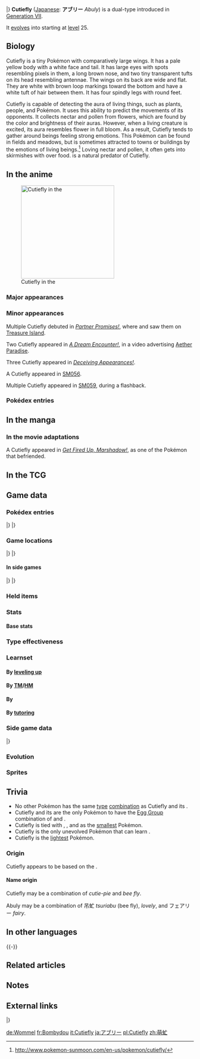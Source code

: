 {{PokémonPrevNext/Head|type=Bug|type2=Fairy}}
{{PokémonPrevNext/Pokémon|type=Bug|prevnum=741|prev=Oricorio|nextnum=743|next=Ribombee}}
|}
{{Pokémon Infobox
|name=Cutiefly
|jname=アブリー
|jtranslit=Aburī
|tmname=Abuly
|ndex=742
|type1=Bug
|type2=Fairy
|category=Bee Fly
|height-ftin=0'04"
|height-m=0.1
|weight-lbs=0.4
|weight-kg=0.2
|adex=083
|abilityn=d
|ability1=Honey Gather
|ability2=Shield Dust
|abilityd=Sweet Veil
|egggroupn=2
|egggroup1=Bug
|egggroup2=Fairy
|eggcycles=20
|evtotal=1
|evsp=1
|expyield=61
|lv100exp=1,000,000
|gendercode=127
|color=Yellow
|catchrate=190
|body=14
|pokefordex=cutiefly
|generation=7
|friendship=70
}}
'''Cutiefly''' ([[List of Japanese Pokémon names|Japanese]]: '''アブリー''' ''Abuly'') is a dual-type {{2t|Bug|Fairy}} {{OBP|Pokémon|species}} introduced in [[Generation VII]].

It [[Evolution|evolves]] into {{p|Ribombee}} starting at [[level]] 25.

==Biology==
Cutiefly is a tiny Pokémon with comparatively large wings. It has a pale yellow body with a white face and tail. It has large eyes with spots resembling pixels in them, a long brown nose, and two tiny transparent tufts on its head resembling antennae. The wings on its back are wide and flat. They are white with brown loop markings toward the bottom and have a white tuft of hair between them. It has four spindly legs with round feet.

Cutiefly is capable of detecting the aura of living things, such as plants, people, and Pokémon. It uses this ability to predict the movements of its opponents. It collects nectar and pollen from flowers, which are found by the color and brightness of their auras. However, when a living creature is excited, its aura resembles flower in full bloom. As a result, Cutiefly tends to gather around beings feeling strong emotions. This Pokémon can be found in fields and meadows, but is sometimes attracted to towns or buildings by the emotions of living beings.<ref>http://www.pokemon-sunmoon.com/en-us/pokemon/cutiefly/</ref> Loving nectar and pollen, it often gets into skirmishes with {{p|Butterfree}} over food. {{p|Spinarak}} is a natural predator of Cutiefly.

==In the anime==
[[File:Cutiefly anime.png|thumb|left|250px|Cutiefly in the {{pkmn|anime}}]]
===Major appearances===

===Minor appearances===
Multiple Cutiefly debuted in ''[[SM020|Partner Promises!]]'', where {{Ash}} and {{AP|Pikachu}} saw them on [[Treasure Island]].

Two Cutiefly appeared in ''[[SM044|A Dream Encounter!]]'', in a video advertising [[Aether Paradise]].

Three Cutiefly appeared in ''[[SM046|Deceiving Appearances!]]''.

A Cutiefly appeared in [[SM056]].

Multiple Cutiefly appeared in [[SM059]], during a flashback.

===Pokédex entries===
{{Animedexheader|Alola}}
{{Animedexbody|SM020|Cutiefly|Rotom Pokédex|{{tt|Cutiefly, the Bee Fly Pokémon. A {{t|Bug}} and {{t|Fairy}} type. It feeds on the nectar and pollen of flowers. Because it's able to sense auras, it can identify which flowers are about to bloom.|Translated from the Japanese Poké Problem extra scene}}}}
{{Animedexfooter/Pokémon|''Sun & Moon''|Alola}}

==In the manga==
===In the movie adaptations===
A Cutiefly appeared in ''[[Get Fired Up, Marshadow!]]'', as one of the Pokémon that {{OBP|Ken|GFUM}} befriended.

==In the TCG==
{{main|Cutiefly (TCG)}}

==Game data==
===Pokédex entries===
{{Dex/Header|type=Bug|type2=Fairy}}
{{Dex/NA|gen=VII}}
{{Dex/Gen|gen=VII}}
{{Dex/Entry1|v=Sun|entry=It feeds on the nectar and pollen of flowers. Because it's able to sense auras, it can identify which flowers are about to bloom.}}
{{Dex/Entry1|v=Moon|entry=Myriads of Cutiefly flutter above the heads of people who have auras resembling those of flowers.}}
{{Dex/Entry1|v=Ultra Sun|entry=Nectar and pollen are its favorite fare. In fields of flowers, it gets into skirmishes with Butterfree over food.}}
{{Dex/Entry1|v=Ultra Moon|entry=Cutiefly can pick up the auras of living things. It skillfully reads those auras to predict its foes' movements and make fools of them.}}
|}
|}
{{Dex/Footer}}

===Game locations===
{{Availability/Header|type=Bug|type2=Fairy}}
{{Availability/NA|gen=VII}}
{{Availability/Gen|gen=VII}}
{{Availability/Entry2|v=Sun|v2=Moon|area=[[Route]]s {{rtn|2|Alola}} and {{rtn|3|Alola}}, [[Melemele Meadow]]}}
{{Availability/Entry2|v=Ultra Sun|v2=Ultra Moon|area=[[Route]]s {{rtn|2|Alola}} and {{rtn|3|Alola}}, [[Melemele Meadow]], [[Poké Pelago]]}}
|}
|}
{{Availability/Footer}}

====In side games====
{{Availability/Header|type=Bug|type2=Fairy}}
{{Availability/Cross}}
{{Availability/Entry1|1|v=Shuffle|color={{beauty color}}|area=Event: [[Special Stages#24th release|''Pokémon Safari'']] <small>(24th release)</small>}}
|}
|}
{{Availability/Footer}}

===Held items===
{{HeldItems
|type=Bug|type2=Fairy
|sm1=Honey|sm1type=None|sm1rar=5
|usum1=Honey|usum1type=None|usum1rar=5
}}

===Stats===
====Base stats====
{{Stats
|type=Bug
|type2=Fairy
|HP=40
|Attack=45
|Defense=40
|SpAtk=55
|SpDef=40
|Speed=84}}

===Type effectiveness===
{{TypeEffectiveness
|type1=Bug
|type2=Fairy
|Normal=100
|Fighting=25
|Flying=200
|Poison=200
|Ground=50
|Rock=200
|Bug=50
|Ghost=100
|Steel=200
|Fire=200
|Water=100
|Grass=50
|Electric=100
|Psychic=100
|Ice=100
|Dragon=0
|Dark=50
|Fairy=100
|notes=yes
|fairy=yes
|newdragon=1}}

===Learnset===
====By [[Level|leveling up]]====
{{learnlist/levelh/7|Cutiefly|Bug|Fairy|7}}
{{learnlist/level7|1|Absorb|Grass|Special|20|100|25}}
{{learnlist/level7|4|Fairy Wind|Fairy|Special|40|100|30||'''}}
{{learnlist/level7|7|Stun Spore|Grass|Status|—|75|30}}
{{learnlist/level7|10|Struggle Bug|Bug|Special|50|100|20||'''}}
{{learnlist/level7|13|Silver Wind|Bug|Special|60|100|5||'''}}
{{learnlist/level7|16|Draining Kiss|Fairy|Special|50|100|10||'''}}
{{learnlist/level7|21|Sweet Scent|Normal|Status|—|100|20}}
{{learnlist/level7|26|Bug Buzz|Bug|Special|90|100|10||'''}}
{{learnlist/level7|31|Dazzling Gleam|Fairy|Special|80|100|10||'''}}
{{learnlist/level7|36|Aromatherapy|Grass|Status|—|—|5}}
{{learnlist/level7|41|Quiver Dance|Bug|Status|—|—|20}}
{{learnlist/levelf/7|Cutiefly|Bug|Fairy|7}}

====By [[TM]]/[[HM]]====
{{learnlist/tmh/7|Cutiefly|Bug|Fairy|7}}
{{learnlist/tm7|TM04|Calm Mind|Psychic|Status|—|—|20}}
{{learnlist/tm7|TM06|Toxic|Poison|Status|—|90|10}}
{{learnlist/tm7|TM10|Hidden Power|Normal|Special|60|100|15}}
{{learnlist/tm7|TM11|Sunny Day|Fire|Status|—|—|5}}
{{learnlist/tm7|TM16|Light Screen|Psychic|Status|—|—|30}}
{{learnlist/tm7|TM17|Protect|Normal|Status|—|—|10}}
{{learnlist/tm7|TM19|Roost|Flying|Status|—|—|10}}
{{learnlist/tm7|TM20|Safeguard|Normal|Status|—|—|25}}
{{learnlist/tm7|TM21|Frustration|Normal|Physical|—|100|20}}
{{learnlist/tm7|TM27|Return|Normal|Physical|—|100|20}}
{{learnlist/tm7|TM28|Leech Life|Bug|Physical|80|100|10||'''}}
{{learnlist/tm7|TM29|Psychic|Psychic|Special|90|100|10}}
{{learnlist/tm7|TM32|Double Team|Normal|Status|—|—|15}}
{{learnlist/tm7|TM33|Reflect|Psychic|Status|—|—|20}}
{{learnlist/tm7|TM40|Aerial Ace|Flying|Physical|60|—|20}}
{{learnlist/tm7|TM42|Facade|Normal|Physical|70|100|20}}
{{learnlist/tm7|TM44|Rest|Psychic|Status|—|—|10}}
{{learnlist/tm7|TM45|Attract|Normal|Status|—|100|15}}
{{learnlist/tm7|TM46|Thief|Dark|Physical|60|100|25}}
{{learnlist/tm7|TM48|Round|Normal|Special|60|100|15}}
{{learnlist/tm7|TM53|Energy Ball|Grass|Special|90|100|10}}
{{learnlist/tm7|TM62|Acrobatics|Flying|Physical|55|100|15}}
{{learnlist/tm7|TM77|Psych Up|Normal|Status|—|—|10}}
{{learnlist/tm7|TM83|Infestation|Bug|Special|20|100|20||'''}}
{{learnlist/tm7|TM85|Dream Eater|Psychic|Special|100|100|15}}
{{learnlist/tm7|TM87|Swagger|Normal|Status|—|85|15}}
{{learnlist/tm7|TM88|Sleep Talk|Normal|Status|—|—|10}}
{{learnlist/tm7|TM89|U-turn|Bug|Physical|70|100|20||'''}}
{{learnlist/tm7|TM90|Substitute|Normal|Status|—|—|10}}
{{learnlist/tm7|TM99|Dazzling Gleam|Fairy|Special|80|100|10||'''}}
{{learnlist/tm7|TM100|Confide|Normal|Status|—|—|20}}
{{learnlist/tmf/7|Cutiefly|Bug|Fairy|7}}

====By {{pkmn|breeding}}====
{{learnlist/breedh/7|Cutiefly|Bug|Fairy|7}}
{{learnlist/breed7|{{MSP|165|Ledyba}}{{MSP|166|Ledian}}{{MSP|176|Togetic}}{{MSP|283|Surskit}}{{MSP|291|Ninjask}}{{MSP|303|Mawile}}<br>{{MSP|311|Plusle}}{{MSP|312|Minun}}{{MSP|545|Scolipede}}|Baton Pass|Normal|Status|—|—|40}}
{{learnlist/breed7|{{MSP|035|Clefairy}}{{MSP|176|Togetic}}{{MSP|311|Plusle}}|Bestow|Normal|Status|—|—|15}}
{{learnlist/breed7|{{MSP|035|Clefairy}}{{MSP|547|Whimsicott}}{{MSP|682|Spritzee}}{{MSP|683|Aromatisse}}|Moonblast|Fairy|Special|95|100|15||'''}}
{{learnlist/breed7|{{MSP|666|Vivillon}}|Powder|Bug|Status|—|100|20|{{sup/7|USUM}}}}
{{learnlist/breed7|{{MSP|682|Spritzee}}{{MSP|683|Aromatisse}}|Skill Swap|Psychic|Status|—|—|10}}
{{learnlist/breed7|{{MSP|026A|Raichu}}|Speed Swap|Psychic|Status|—|—|10}}
{{learnlist/breed7|{{MSP|167|Spinarak}}{{MSP|168|Ariados}}{{MSP|213|Shuckle}}{{MSP|283|Surskit}}{{MSP|402|Kricketune}}{{MSP|540|Sewaddle}}<br>{{MSP|596|Galvantula}}|Sticky Web|Bug|Status|—|—|20|{{sup/7|USUM}}}}
{{learnlist/breedf/7|Cutiefly|Bug|Fairy|7}}

====By [[Move Tutor|tutoring]]====
{{learnlist/tutorh/7|Cutiefly|Bug|Fairy|7}}
{{learnlist/tutor7|After You|Normal|Status|—|—|15|||no|yes}}
{{learnlist/tutor7|Ally Switch|Psychic|Status|—|—|15|||no|yes}}
{{learnlist/tutor7|Bug Bite|Bug|Physical|60|100|20||'''|no|yes}}
{{learnlist/tutor7|Covet|Normal|Physical|60|100|25|||no|yes}}
{{learnlist/tutor7|Defog|Flying|Status|—|—|15|||no|yes}}
{{learnlist/tutor7|Helping Hand|Normal|Status|—|—|20|||no|yes}}
{{learnlist/tutor7|Last Resort|Normal|Physical|140|100|5|||no|yes}}
{{learnlist/tutor7|Magic Room|Psychic|Status|—|—|10|||no|yes}}
{{learnlist/tutor7|Signal Beam|Bug|Special|75|100|15||'''|no|yes}}
{{learnlist/tutor7|Skill Swap|Psychic|Status|—|—|10|||no|yes}}
{{learnlist/tutor7|Snore|Normal|Special|50|100|15|||no|yes}}
{{learnlist/tutor7|Tailwind|Flying|Status|—|—|15|||no|yes}}
{{learnlist/tutor7|Telekinesis|Psychic|Status|—|—|15|||no|yes}}
{{learnlist/tutor7|Trick|Psychic|Status|—|100|10|||no|yes}}
{{learnlist/tutor7|Wonder Room|Psychic|Status|—|—|10|||no|yes}}
{{learnlist/tutorf/7|Cutiefly|Bug|Fairy|7}}

===Side game data===
{{Spindata/Head|type=Bug|type2=Fairy}}
{{Spindata/Shuffle|col=6|type=Bug|ndex=742|stype=Fairy|num=782
|min=50
|max=70
|raisemaxlevel=0
|skill=Crowd Control+
|skilldesc=The more Cutiefly in the puzzle area, the more damage.
}}
|}

===Evolution===
{{Evobox-2
|type1=Bug
|type2=Fairy
|pictype=art
|no1=742
|name1=Cutiefly
|type1-1=Bug
|type2-1=Fairy
|evo1={{bag|Rare Candy}}<br>{{color2|000|Level|Level 25}}
|no2=743
|name2=Ribombee
|type1-2=Bug
|type2-2=Fairy}}

===Sprites===
{{Spritebox/Header|type=Bug|type2=Fairy}}
{{Spritebox/NA|gen=VII}}
{{Spritebox/7|ndex=742}}
{{Spritebox/Footer|742|Cutiefly}}

==Trivia==
* No other Pokémon has the same [[type]] [[List of Pokémon with unique type combinations|combination]] as Cutiefly and its {{p|Ribombee|evolution}}.
* Cutiefly and its {{p|Ribombee|evolution}} are the only Pokémon to have the [[Egg Group]] combination of {{egg|Bug}} and {{egg|Fairy}}.
* Cutiefly is tied with {{p|Joltik}}, {{p|Flabébé}}, {{p|Comfey}} and {{p|Cosmoem}} as the [[List of Pokémon by height|smallest]] Pokémon.
* Cutiefly is the only unevolved Pokémon that can learn {{m|Quiver Dance}}.
* Cutiefly is the [[List of Pokémon by weight|lightest]] {{type|Bug}} Pokémon.

===Origin===
Cutiefly appears to be based on the {{wp|Bombyliidae|bee fly}}.

====Name origin====
Cutiefly may be a combination of ''cutie-pie'' and ''bee fly''.

Abuly may be a combination of 吊虻 ''tsuriabu'' (bee fly), ''lovely'', and フェアリー ''fairy''.

==In other languages==
{{Other languages|type=Bug|type2=Fairy
|ja=アブリー ''Abuly''|jameaning=From {{tt|吊虻 ''tsuriabu''|bee fly}}, ''lovely'', and ''fairy''
|fr=Bombydou|frmeaning=From {{tt|''bombyle''|bee fly}} and {{tt|''doux''|sweet, soft, gentle}}
|es=Cutiefly|esmeaning=Same as English name
|de=Wommel|demeaning=From {{tt|''Wollschweber''|bee fly}}, {{tt|''Wolle''|wool}}, {{tt|''Hummel''|bumblebee}}, and {{tt|''Bommel''|bobble}}
|it=Cutiefly|itmeaning=Same as English name
|ko=에블리 ''Ebeulli''|komeaning=From {{tt|재니등에 ''jaenideung-e''|bee fly}} and ''lovely''
|zh_cmn=萌虻 ''Méngméng''|zh_cmnmeaning=From {{tt|萌え ''moe''|Japanese for cute}} and {{tt|蜂虻 ''fēngméng''|bee fly}}
|zh_yue=萌虻 ''Màhngmòhng''|zh_yuemeaning=From {{tt|萌え ''moe''|Japanese for cute}} and {{tt|蜂虻 ''fūngmòhng''|bee fly}}
|ru=Кьютифлай ''K'yutiflay''|rumeaning=Transcription of English name}}
{{-}}

==Related articles==
==Notes==
<references/>
==External links==
{{PokémonPrevNext/Head|type=Bug|type2=Fairy}}
{{PokémonPrevNext/Pokémon|type=Bug|prevnum=741|prev=Oricorio|nextnum=743|next=Ribombee}}
|}
{{Project Pokédex notice}}

[[de:Wommel]]
[[fr:Bombydou]]
[[it:Cutiefly]]
[[ja:アブリー]]
[[pl:Cutiefly]]
[[zh:萌虻]]